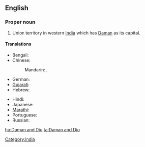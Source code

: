 ==English==
{{wikipedia}}

===Proper noun===
{{en-proper noun}}
# Union territory in western [[India]] which has [[Daman]] as its capital.

====Translations====
{{trans-top|Indian state territory}}
* Bengali: {{t|bn|দমন ও দিউ|sc=Beng|xs=Bengali}}
* Chinese:
*: Mandarin: {{t|cmn|達曼-第烏|sc=Hani}},  {{t|cmn|达曼-第乌|tr=Dāmàn-Dìwū|sc=Hani}}
* German: {{t-|de|Daman und Diu}}
* [[Gujarati]]: {{t|gu|દમણ અને દિવ|sc=Gujr|xs=Gujarati}}
* Hebrew: {{t|he|דאמאן ודיו}}
{{trans-mid}}
* Hindi: {{t|hi|दमन और दीव|tr=daman aur dīv|xs=Hindi}}
* Japanese: {{t|ja|ダマン・ディーウ|tr=Daman-Dīu}}
* [[Marathi]]: {{t|mr|दमण आणि दीव|sc=Deva|xs=Marathi}}
* Portuguese: {{t|pt|Damão e Diu}}
* Russian: {{t|ru|Даман и Диу|tr=Daman i Diu}}
{{trans-bottom}}

[[Category:India]]

[[hu:Daman and Diu]]
[[ta:Daman and Diu]]